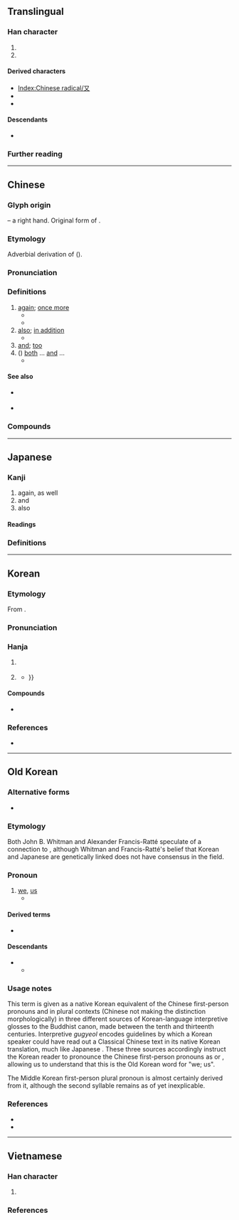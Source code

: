 {{also|ヌ|ﾇ|ㄡ|攵|文|𠬠}}
{{character info}}
{{character info|⼜}}
==Translingual==
{{stroke order|strokes=2}}
{{stroke order|type=animate}}

===Han character===
{{Han char|rn=29|rad=又|as=00|sn=2|four=17400,77400|canj=NK|ids=⿻㇇乀}}

# {{mul-kangxi radical-def}}
# {{mul-shuowen radical-def|76}}

====Derived characters====
* [[Index:Chinese radical/又]]
* {{l|mul|[[叉]], [[仅]], [[叹]], [[𪢲]], [[奴]], [[𢎤]], [[𭠎]], [[汉]], [[𨸕]], [[𪱙]], [[权]], [[𤕭]], [[𪻍]], [[𤰖]], [[𥃫]], [[𥝐]], [[𣦼]], [[𥸩]], [[臤]], [[𮕧]], [[𧺉]], [[𬩴]], [[𮮃]], [[𨥁]], [[𩚄]], [[馭]]([[驭]]), [[𬴲]], [[𩵎]], [[𪎳]]}} <!-- Characters not found in [[Index:Chinese radical/又]] -->
* {{l|mul|[[殳]], [[𪠲]], [[㝊]], [[㞋]], [[𭙎]], [[𤆌]], [[𦫿]], [[𤴨]], [[𤼦]], [[𥤦]], [[𧆛]], [[隻]], [[𥆣]], [[𤔪]], [[𪗅]], [[雙]]}} <!-- Characters not found in [[Index:Chinese radical/又]] -->

====Descendants====
* {{l|cmn|ㄡ}} {{q|[[Zhuyin]] letter}}

===Further reading===
{{Han ref|kx=0164.430|dkj=03115|dj=0374.140|hdz=10390.010|uh=53C8}}

----

==Chinese==
{{zh-forms}}

===Glyph origin===
{{Han etym}}
{{liushu|p}} – a right hand. Original form of {{och-l|右|right}}.

===Etymology===
Adverbial derivation of {{och-l|有|to have; there is}} ({{zh-ref|Schuessler, 2007}}).

===Pronunciation===
{{zh-pron
|m=yòu
|dg=ю3
|c=jau6
|h=pfs=yu
|md=êu
|mn=iū
|mn-t=iu7/iu6
|w=3hhieu
|mc=y
|oc=y
|ma=y
|cat=con,adv
}}

===Definitions===
{{zh-hanzi}}

# [[again]]; [[once more]]
#* {{zh-x|又 下雨 了！|It's raining '''again'''!}}
#* {{zh-x|想 了 又 想|to think and think; to deeply think about}}
# [[also]]; [[in addition]]
#* {{zh-x|神 就 造 出 大 魚 和 水 中 所 滋生 各樣 有 生命 的 動物，各 從 其 類。又 造 出 各樣 飛鳥，各 從 其 類。神 看 著[着]{zhuó} 是 好{hǎo} 的。|And God created great whales, and every living creature that moveth, which the waters brought forth abundantly, after their kind, and every winged fowl after his kind: and God saw that it was good.|ref=[http://wordproject.org/multi/bi_en_cn_py.htm Genesis 1:21]}}
# [[and]]; [[too]]
# ({{lang|zh|又……又……}}) [[both]] ... [[and]] ...
#* {{zh-x|我 又 餓 又 渴。|I am hungry and thirsty.}}

====See also====
* {{sense|again}} {{zh-l|再}}
* {{q|Min Dong}} {{zh-l|復|bô}}

===Compounds===
{{zh-der|又好笑，又好氣|可又來|又是|又作馮婦|又說又笑|卻又|又要|又氣又急|又及|又驚又喜|又名|又當別論|又弱一個|又讀|又早|又急又氣|欲言又止|玄之又玄|日新又新|一又|三又|又且|又作別論|又生一秦|又紅又專|又道是|復又|損之又損|賠了夫人又折兵|少之又少|又試|又閣}}

{{zh-cat|Beginning}}

----

==Japanese==

===Kanji===
{{ja-kanji|grade=7|rs=又00}}

# again, as well
# and
# also

====Readings====
{{ja-readings
|goon=う
|kanon=ゆう<いう
|kun=また-
}}

===Definitions===
{{ja-kanjitab|また|yomi=k}}
{{ja-see|また}}

----

==Korean==

===Etymology===
From {{der|ko|ltc|-}} {{ltc-l|又}}.

{{collapse|
* {{hanja-dongguk|ᅌᅮᇢ〮|ngwúw}}
* {{hanja-sinjeung|우|wu}}
|Historical readings
|bg=#FFFFFF}}

===Pronunciation===
{{ko-hanja-pron|우|uː|alt=y}}

===Hanja===
{{ko-hanja-search}}
{{ko-hanja|또|우}}

# {{lb|ko|literary}} {{hanja form of|우|[[again]]}}
# {{lb|ko|literary}} {{hanja form of|우|[[and]]; [[also]]}}
#* {{quote-book|ko|year=1919|title={{w2|ko|s:3·1독립선언서#원문|기미 독립 선언서(己未獨立宣言書)}}|trans-title={{w2|en|s:Proclamation of Korean Independence|Proclamation of Korean Independence}}|text={{ruby|[[[不自然]]](부자연)}} '''{{ruby|[又](우)}}''' {{ruby|[[[不合理]]](불합리)}}[[하다|한]] {{ruby|[[[錯誤]][[狀態]]](착오상태)}}[[를]] {{ruby|[[[改善]][[匡正]]](개선광정)}}[[하다|하야]] {{ruby|[[[自然]]](자연)}} '''{{ruby|[又](우)}}''' {{ruby|[[[合理]]](합리)}}[[하다|한]] {{ruby|[[[正經]][[大原]]](정경대원)}}[[으로]] {{ruby|[[[歸還]]](귀환)}}[[케]] [[하다|함]][[이다|이로다]].|tr=bujayeon '''u''' bulhamnihan chagosangtaereul gaeseon-gwangjeonghaya jayeon '''u''' hamnihan jeonggyeongdaewoneuro gwihwanke hamiroda.|t=It is to restore our natural '''and''' rational foundation by rectifying the unnatural '''and''' irrational ambition {{...}}}}

====Compounds====
{{der-top3|Compounds}}
* {{ko-l|우황|又況}}
{{der-bottom}}

===References===
* {{R:hanjadoc|1039}}

----

==Old Korean==

===Alternative forms===
* {{m|oko|于|tr=*wu}}

===Etymology===
Both John B. Whitman and Alexander Francis-Ratté speculate of a connection to {{ncog|jpx-pro|*wa|t=I; me}}, although Whitman and Francis-Ratté's belief that Korean and Japanese are genetically linked does not have consensus in the field.

===Pronoun===
{{head|oko|pronoun|tr=*wu}}

# [[we]], [[us]]
#* {{quote-book|oko|year=c. 1170|title=Interpretive ''{{w|gugyeol}}'' glosses to the ''{{w|Avatamsaka Sutra}}'', vol. 35|text=[我]<sup>'''又'''[[矣]]</sup>身<sup>[[隱]]</sup>薄祐<sup>[[爲]][[良]]</sup>|tr=*'''wu'''-uy MWOM-un PAK.WU-hoy-a|t='''our''' bodies being poor in fortune|footer=(N.B. Gugyeol glyphs are given in non-abbreviated forms. Bracketed terms were ignored when read.)}}

====Derived terms====
* {{l|oko|吾里|tr=*WUli}}

====Descendants====
* {{desc|okm|우리|tr=wuli|t=we; us}}
** {{desc|ko|우리|t=we; us}}

===Usage notes===
This term is given as a native Korean equivalent of the Chinese first-person pronouns {{m|zh|我}} and {{m|zh|吾}} in plural contexts (Chinese not making the distinction morphologically) in three different sources of Korean-language interpretive ''{{w|gugyeol}}'' glosses to the Buddhist canon, made between the tenth and thirteenth centuries. Interpretive ''gugyeol'' encodes guidelines by which a Korean speaker could have read out a Classical Chinese text in its native Korean translation, much like Japanese {{w|kanbun}}. These three sources accordingly instruct the Korean reader to pronounce the Chinese first-person pronouns as {{m|oko|又}} or {{m|oko|于}}, allowing us to understand that this is the Old Korean word for "we; us".

The Middle Korean first-person plural pronoun {{m|okm|우리|tr=wuli|t=we; us}} is almost certainly derived from it, although the second syllable remains as of yet inexplicable.

===References===

* {{cite-book|author={{lang|ko|황선엽}} (Hwang Seon-yeop), {{lang|ko|이전경}} (Yi Jeon-gyeong), {{lang|ko|하귀녀}} (Ha Gwi-nyeo), {{lang|ko|이용}} (Yi Yong), {{lang|ko|박진호}} (Park Jin-ho), {{lang|ko|김성주}} (Kim Seong-ju), {{lang|ko|장경준}} (Jang Gyeong-jun), {{lang|ko|서민욱}} (Seo Min-uk), {{lang|ko|이지영}} (Yi Ji-yeong), {{lang|ko|서형국}} (Seo Hyeong-guk).|title={{lang|ko|석독구결사전/釋讀口訣辭典}}|trans-title=Dictionary of interpretive ''gugyeol''|publisher=Bakmunsa|year=2009|isbn=978-89-94024-04-2}}
* {{cite-journal|author=이병기 (Yi Byeong-gi)|title=Gugyeol jaryo-ui eohwi|script-title=ko:구결자료의 어휘|trans-title=Vocabulary in the ''gugyeol'' sources|journal=Gugyeol Yeon'gu|year=2014|volume=33|pages=23–61}}

----

==Vietnamese==

===Han character===
{{vi-readings|rs=又00
|hanviet=hựu-gdhn;bonet;genibrel
|phienthiet=
|nom=hựu-btcn, lại-gdhn
}}

# {{han tu form of|hựu|[[again]]; [[once more]]}}

===References===
<references/>

[[Category:CJKV radicals| ]]
